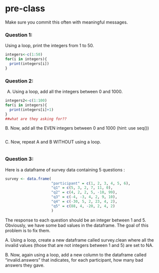 # pre-class


Make sure you commit this often with meaningful messages. 




### Question 1:

Using a loop, print the integers from 1 to 50. 
```r
integers<-c(1:50)
for(i in integers){
  print(integers[i])
}

```

### Question 2:

A.  Using a loop, add all the integers between 0 and 1000.
```r
integers2<-c(1:100)
for(i in integers){
  print(integers[i]+1)
}
##what are they asking for??
```

B. Now, add all the EVEN integers between 0 and 1000 (hint: use seq())
```r


```

C. Now, repeat A and B WITHOUT using a loop.
```r


```

### Question 3:

Here is a dataframe of survey data containing 5 questions :

```r
survey <- data.frame(
                     "participant" = c(1, 2, 3, 4, 5, 6),
                     "q1" = c(5, 3, 2, 7, 11, 0),
                     "q2" = c(4, 2, 2, 5, -10, 99),
                     "q3" = c(-4, -3, 4, 2, 9, 10),
                     "q4" = c(-30, 5, 2, 23, 4, 2),
                     "q5" = c(88, 4, -20, 2, 4, 2)
                     )
```
The response to each question should be an integer between 1 and 5. Obviously, we have some bad values in the dataframe. The goal of this problem is to fix them.

A. Using a loop, create a new dataframe called survey.clean where all the invalid values (those that are not integers between 1 and 5) are set to NA.

B. Now, again using a loop, add a new column to the dataframe called “invalid.answers” that indicates, for each participant, how many bad answers they gave.
